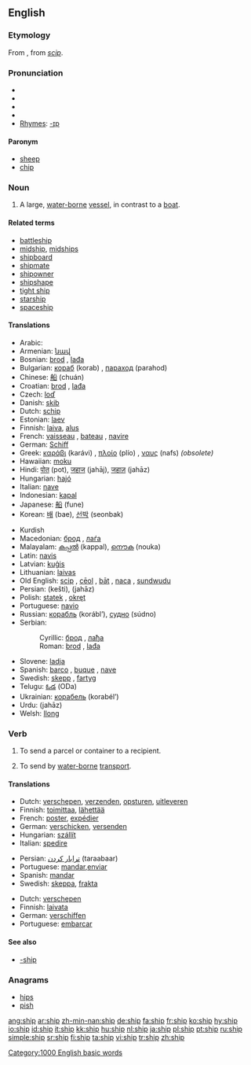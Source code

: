 {{see|-ship}}
{{wikipedia|dab=ship (disambiguation)|ship}}
==English==

===Etymology===
From {{ME.}}, from {{OE.}} ''[[scip]]''.

===Pronunciation===
*{{AHD|shĭp}}
*{{IPA|/ʃɪp/}}
*{{SAMPA|/SIp/}}
*{{audio|en-us-ship.ogg|Audio (US)}}
*[[Rhymes]]: [[Rhymes:English:-ɪp|-ɪp]]

{{rfc-header|Paronym}}
====Paronym====
*[[sheep]]
*[[chip]]

===Noun===
{{wikipedia}}
{{en-noun}}

# A large, [[water-borne]] [[vessel]], in contrast to a [[boat]].

====Related terms====
*[[battleship]]
*[[midship]], [[midships]]
*[[shipboard]]
*[[shipmate]]
*[[shipowner]]
*[[shipshape]]
*[[tight ship]]
*[[starship]]
*[[spaceship]]

====Translations====
{{top}}
*Arabic: {{ARchar|[[سفينة]]}} {{IPAchar|(safína)}}
*Armenian: [[նավ]]
*Bosnian: [[brod#Bosnian|brod]] {{m}}, [[lađa#Bosnian|lađa]] {{f}}
*Bulgarian: [[кораб]] (korab) {{m}}, [[параход]] (parahod) {{m}}
*Chinese: [[船]] (chuán)
*Croatian: [[brod#Croatian|brod]] {{m}}, [[lađa#Croatian|lađa]] {{f}}
*Czech: [[loď]] {{f}}
*Danish: [[skib]]
*Dutch: [[schip]] {{n}}
*Estonian: [[laev]]
*Finnish: [[laiva]], [[alus]]
*French: [[vaisseau]] {{m}}, [[bateau]] {{f}}, [[navire]] {{m}}
*German: [[Schiff]] {{n}}
*Greek: [[καράβι]] (karávi) {{n}}, [[πλοίο]] (plío) {{n}}, [[ναυς]] (nafs) {{f}} ''(obsolete)''
*Hawaiian: [[moku]]
*Hindi: [[पोत]] (pot), [[जहाज]] (jahāj), [[जहाज़]] (jahāz)
*Hungarian: [[hajó]]
*Italian: [[nave]] {{f}}
*Indonesian: [[kapal]]
*Japanese: [[船]] (fune)
*Korean: [[배]] (bae), [[선박]] (seonbak)
{{mid}}
*Kurdish {{KUchar|[[پاپۆڕ]]}}
*Macedonian: [[брод]] {{m}}, [[лаѓа]] {{f}}
*Malayalam: [[കപ്പല്‍]] (kappal), [[നൌക]] (nouka)
*Latin: [[navis]] {{f}}
*Latvian: [[kuģis]] {{m}}
*Lithuanian: [[laivas]] {{m}}
*Old English: [[scip]] {{n}}, [[ceol#Old English|cēol]] {{m}}, [[bat#Old English|bāt]] {{m}}, [[naca]] {{m}}, [[sundwudu]] {{m}}
*Persian: {{FAchar|[[كشتی]]}} (kešti), {{FAchar|[[جهاز]]}} (jahāz)
*Polish: [[statek]] {{m}}, [[okręt]] {{m}}
*Portuguese: [[navio]] {{m}}
*Russian: [[корабль]] {{m}} (korábl’), [[судно]] (súdno) {{n}}
*Serbian:
*:Cyrillic: [[брод#Serbian|брод]] {{m}}, [[лађа#Serbian|лађа]] {{f}}
*:Roman: [[brod#Serbian|brod]] {{m}}, [[lađa#Serbian|lađa]] {{f}}
*Slovene: [[ladja]] {{f}}
*Spanish: [[barco]] {{m}}, [[buque]] {{m}}, [[nave]] {{f}}
*Swedish: [[skepp]] {{n}}, [[fartyg]] {{n}}
*Telugu: [[ఓడ]] (ODa)
*Ukrainian: [[корабель]] (korabél’) {{m}}
*Urdu: {{FAchar|[[جهاز]]}} (jahāz)
*Welsh: [[llong]] {{f}}
{{bottom}}

===Verb===
{{en-verb|ship|p|ed}}

# {{transitive}} To send a parcel or container to a recipient.
# {{transitive}} To send by [[water-borne]] [[transport]].

====Translations====
{{trans-top|send a parcel or container'}}
*Dutch: [[verschepen]], [[verzenden]], [[opsturen]], [[uitleveren]]
*Finnish: [[toimittaa]], [[lähettää]]
*French: [[poster]], [[expédier]]
*German: [[verschicken]], [[versenden]]
*Hungarian: [[szállít]]
*Italian: [[spedire]]
{{trans-mid}}
*Persian: [[ترابار كردن]] (taraabaar)
*Portuguese: [[mandar]],[[enviar]]
*Spanish: [[mandar]]
*Swedish: [[skeppa]], [[frakta]]
{{trans-bottom}}

{{trans-top|send by water-borne transport}}
*Dutch: [[verschepen]]
*Finnish: [[laivata]]
*German: [[verschiffen]]
*Portuguese: [[embarcar]]
{{trans-mid}}
{{trans-bottom}}

====See also====
*[[-ship]]

===Anagrams===
*[[hips]]
*[[pish]]

{{rank|ex|mere|agreement|690|ship|third|evil|outside}}

[[Category:1000 English basic words]]

[[ang:ship]]
[[ar:ship]]
[[zh-min-nan:ship]]
[[de:ship]]
[[fa:ship]]
[[fr:ship]]
[[ko:ship]]
[[hy:ship]]
[[io:ship]]
[[id:ship]]
[[it:ship]]
[[kk:ship]]
[[hu:ship]]
[[nl:ship]]
[[ja:ship]]
[[pl:ship]]
[[pt:ship]]
[[ru:ship]]
[[simple:ship]]
[[sr:ship]]
[[fi:ship]]
[[ta:ship]]
[[vi:ship]]
[[tr:ship]]
[[zh:ship]]